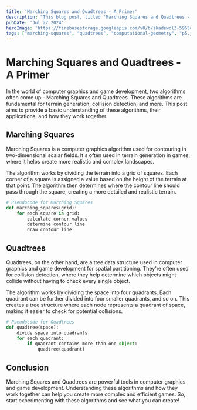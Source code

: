 ```yaml
---
title: 'Marching Squares and Quadtrees - A Primer'
description: "This blog post, titled 'Marching Squares and Quadtrees - A Primer', provides an introductory exploration into the concepts of Marching Squares and Quadtrees. It aims to demystify these complex algorithms, often used in computer graphics and game development for terrain generation and collision detection. The post breaks down the theory behind these algorithms, their applications, and how they work in tandem. It also includes practical examples and code snippets to help readers understand and implement these algorithms in their own projects. Ideal for both beginners and intermediate programmers looking to expand their knowledge in this area."
pubDate: 'Jul 27 2024'
heroImage: 'https://firebasestorage.googleapis.com/v0/b/skadewdl3-5965c.appspot.com/o/1-fine-tuning-llama2%2FCover%20Image.png?alt=media&token=21872ad7-092e-4882-baca-47ef25328bf9'
tags: ["marching-squares", "quadtrees", "computational-geometry", "p5.js", "creative coding"]
---
```


# Marching Squares and Quadtrees - A Primer

In the world of computer graphics and game development, two algorithms often come up - Marching Squares and Quadtrees. These algorithms are fundamental for terrain generation, collision detection, and more. This post aims to provide a basic understanding of these algorithms, their applications, and how they work together.

## Marching Squares

Marching Squares is a computer graphics algorithm used for contouring in two-dimensional scalar fields. It's often used in terrain generation in games, where it helps create more realistic and complex landscapes.

The algorithm works by dividing the terrain into a grid of squares. Each corner of a square is assigned a value based on the height of the terrain at that point. The algorithm then determines where the contour line should pass through the square, creating a more detailed and realistic terrain.

```python
# Pseudocode for Marching Squares
def marching_squares(grid):
    for each square in grid:
        calculate corner values
        determine contour line
        draw contour line
```

## Quadtrees

Quadtrees, on the other hand, are a tree data structure used in computer graphics and game development for spatial partitioning. They're often used for collision detection, where they help determine which objects might collide without having to check every single object.

The algorithm works by dividing the space into four quadrants. Each quadrant can be further divided into four smaller quadrants, and so on. This creates a tree structure where each node represents a quadrant of space, making it easier to check for potential collisions.

```python
# Pseudocode for Quadtrees
def quadtree(space):
    divide space into quadrants
    for each quadrant:
        if quadrant contains more than one object:
            quadtree(quadrant)
```

## Conclusion

Marching Squares and Quadtrees are powerful tools in computer graphics and game development. Understanding these algorithms and how they work together can help you create more complex and efficient games. So, start experimenting with these algorithms and see what you can create!
